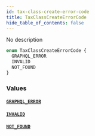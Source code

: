 ```yaml
---
id: tax-class-create-error-code
title: TaxClassCreateErrorCode
hide_table_of_contents: false
---
```


No description

```graphql
enum TaxClassCreateErrorCode {
  GRAPHQL_ERROR
  INVALID
  NOT_FOUND
}
```

### Values

#### [`GRAPHQL_ERROR`](#)

#### [`INVALID`](#)

#### [`NOT_FOUND`](#)
